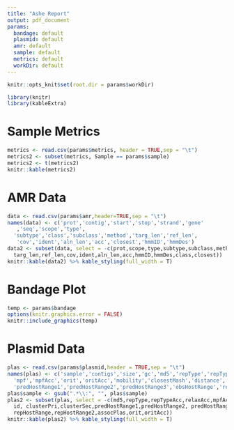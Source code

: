 ```yaml
---
title: "Ashe Report"
output: pdf_document
params:
  bandage: default
  plasmid: default
  amr: default
  sample: default
  metrics: default
  workDir: default
---
```


```r
knitr::opts_knit$set(root.dir = params$workDir)
```


```r
library(knitr)
library(kableExtra)
```

# Sample Metrics
```r
metrics <- read.csv(params$metrics, header = TRUE,sep = "\t")
metrics2 <- subset(metrics, Sample == params$sample)
metrics2 <- t(metrics2)
knitr::kable(metrics2)
```

# AMR Data
```r
data <- read.csv(params$amr,header=TRUE,sep = "\t")
names(data) <- c('prot','contig','start','stop','strand','gene'
   ,'seq','scope','type',
  'subtype','class','subclass','method','targ_len','ref_len',
   'cov','ident','aln_len','acc','closest','hmmID','hmmDes')
data2 <- subset(data, select = -c(prot,scope,type,subtype,subclass,method,
  targ_len,ref_len,cov,ident,aln_len,acc,hmmID,hmmDes,class,closest))
knitr::kable(data2) %>% kable_styling(full_width = T)
```

# Bandage Plot
```r
temp <- params$bandage
options(knitr.graphics.error = FALSE)
knitr::include_graphics(temp)
```

# Plasmid Data
```r
plas <- read.csv(params$plasmid,header = TRUE,sep = "\t")
names(plas) <- c('sample','contigs','size','gc','md5','repType','repTypeAcc','relaxase','relaxAcc',
  'mpf','mpfAcc','orit','oritAcc','mobility','closestMash','distance','id','clusterPri','clusterSec',
  'predHostRange1','predHostRange2','predHostRange3','obsHostRange','repHostRange','repHostRange2','assocPlas')
plas$sample <- gsub(".*\\:", "", plas$sample)
plas2 <- subset(plas, select = -c(md5,repType,repTypeAcc,relaxAcc,mpfAcc,distance,
  id, clusterPri,clusterSec,predHostRange1,predHostRange2, predHostRange3, obsHostRange,
  repHostRange,repHostRange2,assocPlas,orit,oritAcc))
knitr::kable(plas2) %>% kable_styling(full_width = T) 
```
